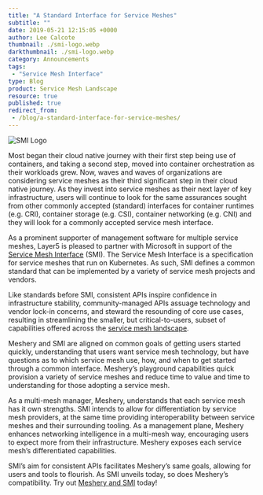 ```yaml
---
title: "A Standard Interface for Service Meshes"
subtitle: ""
date: 2019-05-21 12:15:05 +0000
author: Lee Calcote
thumbnail: ./smi-logo.webp
darkthumbnail: ./smi-logo.webp
category: Announcements
tags:
 - "Service Mesh Interface"
type: Blog
product: Service Mesh Landscape
resource: true
published: true
redirect_from:
 - /blog/a-standard-interface-for-service-meshes/
---
```




<BlogWrapper>

<img className="image-left" src={SmiLogo} alt="SMI Logo"/>

Most began their cloud native journey with their first step being use of containers, and taking a second step, moved into container orchestration as their workloads grew. Now, waves and waves of organizations are considering service meshes as their third significant step in their cloud native journey. As they invest into service meshes as their next layer of key infrastructure, users will continue to look for the same assurances sought from other commonly accepted (standard) interfaces for container runtimes (e.g. CRI), container storage (e.g. CSI), container networking (e.g. CNI) and they will look for a commonly accepted service mesh interface.

As a prominent supporter of management software for multiple service meshes, Layer5 is pleased to partner with Microsoft in support of the [Service Mesh Interface](https://smi-spec.io) (SMI). The Service Mesh Interface is a specification for service meshes that run on Kubernetes. As such, SMI defines a common standard that can be implemented by a variety of service mesh projects and vendors.

Like standards before SMI, consistent APIs inspire confidence in infrastructure stability, community-managed APIs assuage technology and vendor lock-in concerns, and steward the resounding of core use cases, resulting in streamlining the smaller, but critical-to-users, subset of capabilities offered across the [service mesh landscape](https://layer5.io/landscape).

Meshery and SMI are aligned on common goals of getting users started quickly, understanding that users want service mesh technology, but have questions as to which service mesh use, how, and when to get started through a common interface. Meshery’s playground capabilities quick provision a variety of service meshes and reduce time to value and time to understanding for those adopting a service mesh.

As a multi-mesh manager, Meshery, understands that each service mesh has it own strengths. SMI intends to allow for differentiation by service mesh providers, at the same time providing interoperability between service meshes and their surrounding tooling. As a management plane, Meshery enhances networking intelligence in a multi-mesh way, encouraging users to expect more from their infrastructure. Meshery exposes each service mesh’s differentiated capabilities.

SMI’s aim for consistent APIs facilitates Meshery’s same goals, allowing for users and tools to flourish. As SMI unveils today, so does Meshery’s compatibility. Try out [Meshery and SMI](https://layer5.io/meshery) today!


</BlogWrapper>
